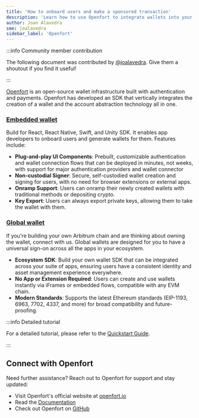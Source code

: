 ```yaml
---
title: 'How to onboard users and make a sponsored transaction'
description: 'Learn how to use Openfort to integrate wallets into your project on Arbitrum'
author: Joan Alavedra
sme: joalavedra
sidebar_label: 'Openfort'
---
```


:::info Community member contribution

The following document was contributed by [@joalavedra](https://github.com/joalavedra). Give them a shoutout if you find it useful!

:::

[Openfort](https://openfort.io) is an open-source wallet infrastructure built with authentication and payments. Openfort has developed an SDK that vertically integrates the creation of a wallet and the account abstraction technology all in one.  

### [Embedded wallet](https://www.openfort.io/embedded-wallet)

Build for React, React Native, Swift, and Unity SDK. It enables app developers to onboard users and generate wallets for them. Features include:

- **Plug-and-play UI Components**: Prebuilt, customizable authentication and wallet connection flows that can be deployed in minutes, not weeks, with support for major authentication providers and wallet connector
- **Non-custodial Signer**: Secure, self-custodied wallet creation and signing for users, with no need for browser extensions or external apps.
- **Onramp Support**: Users can onramp their newly created wallets with traditional methods or depositing crypto.
- **Key Export**: Users can always export private keys, allowing them to take the wallet with them.

### [Global wallet](https://www.openfort.io/crossapp-wallet)

If you're building your own Arbitrum chain and are thinking about owning the wallet, connect with us. Global wallets are designed for you to have a universal sign-on across all the apps in your ecosystem. 

- **Ecosystem SDK**: Build your own wallet SDK that can be integrated across your suite of apps, ensuring users have a consistent identity and asset management experience everywhere.
- **No App or Extension Required**: Users can create and use wallets instantly via iFrames or embedded flows, compatible with any EVM chain.
- **Modern Standards**: Supports the latest Ethereum standards (EIP-1193, 6963, 7702, 4337, and more) for broad compatibility and future-proofing.

:::info Detailed tutorial

For a detailed tutorial, please refer to the [Quickstart Guide](https://www.openfort.io/docs/).

:::

## Connect with Openfort

Need further assistance? Reach out to Openfort for support and stay updated:

- Visit Openfort's official website at [openfort.io](https://www.openfort.io)
- Read the [Documentation](https://www.openfort.io/docs)
- Check out Openfort on [GitHub](https://github.com/openfort-xyz)
